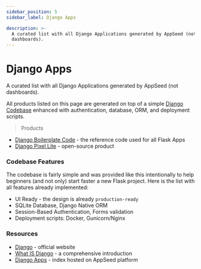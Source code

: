```yaml
---
sidebar_position: 5
sidebar_label: Django Apps

description: >-
  A curated list with all Django Applications generated by AppSeed (not
  dashboards).
---
```


# Django Apps

<SubHeading>A curated list with all Django Applications generated by AppSeed (not dashboards).</SubHeading>

All products listed on this page are generated on top of a simple [Django Codebase](../../boilerplate-code/django.mdx) enhanced with authentication, database, ORM, and deployment scripts.&#x20;

> Products

- [Django Boilerplate Code](../../boilerplate-code/django-dashboard.mdx) - the reference code used for all Flask Apps
- [Django Pixel Lite](pixel-lite.mdx) - open-source product

### Codebase Features

The codebase is fairly simple and was provided like this intentionally to help beginners (and not only) start faster a new Flask project. Here is the list with all features already implemented:

- UI Ready - the design is already `production-ready`
- SQLite Database, Django Native ORM
- Session-Based Authentication, Forms validation
- Deployment scripts: Docker, Gunicorn/Nginx

### Resources

- [Django](https://www.djangoproject.com/) - official website
- [What IS Django](../../content/what-is/django.mdx) - a comprehensive introduction&#x20;
- [Django Apps](https://appseed.us/django) - index hosted on AppSeed platform
